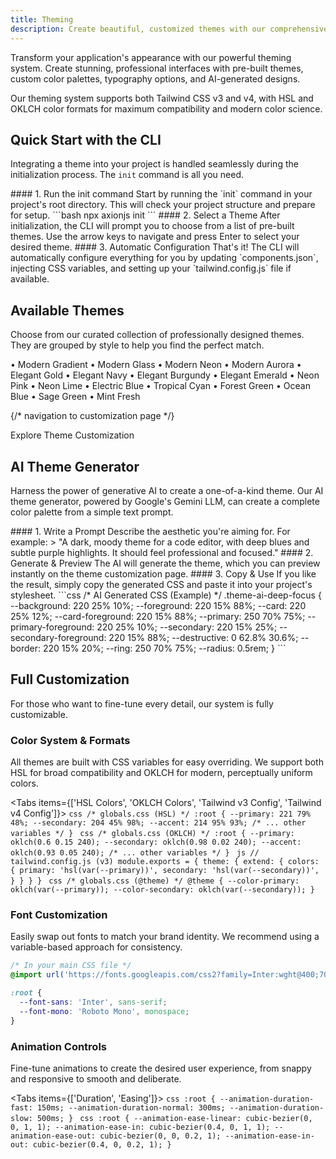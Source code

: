 ```yaml
---
title: Theming
description: Create beautiful, customized themes with our comprehensive theming system. Choose from pre-built themes, customize fonts and animations, or generate unique themes with AI.
---
```




Transform your application's appearance with our powerful theming system. Create stunning, professional interfaces with pre-built themes, custom color palettes, typography options, and AI-generated designs.

<Callout type="info">
Our theming system supports both Tailwind CSS v3 and v4, with HSL and OKLCH color formats for maximum compatibility and modern color science.
</Callout>

## Quick Start with the CLI

Integrating a theme into your project is handled seamlessly during the initialization process. The `init` command is all you need.

<Steps>
  <Step>
    #### 1. Run the init command
    Start by running the `init` command in your project's root directory. This will check your project structure and prepare for setup.
    ```bash
    npx axionjs init
    ```
  </Step>
  <Step>
    #### 2. Select a Theme
    After initialization, the CLI will prompt you to choose from a list of pre-built themes. Use the arrow keys to navigate and press Enter to select your desired theme.
  </Step>
  <Step>
    #### 3. Automatic Configuration
    That's it! The CLI will automatically configure everything for you by updating `components.json`, injecting CSS variables, and setting up your `tailwind.config.js` file if available.
  </Step>
</Steps>

## Available Themes

Choose from our curated collection of professionally designed themes. They are grouped by style to help you find the perfect match.

<Cards>
  <Card href="#modern-themes" title="Modern Themes" description="Contemporary designs with clean lines and gradients.">
    • Modern Gradient • Modern Glass • Modern Neon • Modern Aurora
  </Card>
  <Card href="#elegant-themes" title="Elegant Themes" description="Sophisticated color palettes for professional applications.">
    • Elegant Gold • Elegant Navy • Elegant Burgundy • Elegant Emerald
  </Card>
  <Card href="#vibrant-themes" title="Vibrant Themes" description="Bold, energetic colors for dynamic interfaces.">
    • Neon Pink • Neon Lime • Electric Blue • Tropical Cyan
  </Card>
  <Card href="#nature-themes" title="Nature Inspired" description="Organic color schemes inspired by the natural world.">
    • Forest Green • Ocean Blue • Sage Green • Mint Fresh
  </Card>
</Cards>

{/* navigation to customization page */}
<div className="mt-6">
  <Link
    href="/theme"
    className="mt-6 no-underline" size="sm"
  >
    Explore Theme Customization
  </Link>
</div>

## AI Theme Generator

Harness the power of generative AI to create a one-of-a-kind theme. Our AI theme generator, powered by Google's Gemini LLM, can create a complete color palette from a simple text prompt.

<Steps>
  <Step>
    #### 1. Write a Prompt
    Describe the aesthetic you're aiming for. For example:
    > "A dark, moody theme for a code editor, with deep blues and subtle purple highlights. It should feel professional and focused."
  </Step>
  <Step>
    #### 2. Generate & Preview
    The AI will generate the theme, which you can preview instantly on the theme customization page.
  </Step>
  <Step>
    #### 3. Copy & Use
    If you like the result, simply copy the generated CSS and paste it into your project's stylesheet.
    ```css
    /* AI Generated CSS (Example) */
.theme-ai-deep-focus {
  --background: 220 25% 10%;
  --foreground: 220 15% 88%;
  --card: 220 25% 12%;
  --card-foreground: 220 15% 88%;
  --primary: 250 70% 75%;
  --primary-foreground: 220 25% 10%;
  --secondary: 220 15% 25%;
  --secondary-foreground: 220 15% 88%;
  --destructive: 0 62.8% 30.6%;
  --border: 220 15% 20%;
  --ring: 250 70% 75%;
  --radius: 0.5rem;
}
    ```
  </Step>
</Steps>

## Full Customization

For those who want to fine-tune every detail, our system is fully customizable.

### Color System & Formats

All themes are built with CSS variables for easy overriding. We support both HSL for broad compatibility and OKLCH for modern, perceptually uniform colors.

<Tabs items={['HSL Colors', 'OKLCH Colors', 'Tailwind v3 Config', 'Tailwind v4 Config']}>
  <Tab value="HSL Colors">
    ```css
    /* globals.css (HSL) */
:root {
  --primary: 221 79% 48%;
  --secondary: 204 45% 98%;
  --accent: 214 95% 93%;
  /* ... other variables */
}
    ```
  </Tab>
  <Tab value="OKLCH Colors">
    ```css
    /* globals.css (OKLCH) */
:root {
  --primary: oklch(0.6 0.15 240);
  --secondary: oklch(0.98 0.02 240);
  --accent: oklch(0.93 0.05 240);
  /* ... other variables */
}
    ```
  </Tab>
  <Tab value="Tailwind v3 Config">
    ```js
    // tailwind.config.js (v3)
module.exports = {
  theme: {
    extend: {
      colors: {
        primary: 'hsl(var(--primary))',
        secondary: 'hsl(var(--secondary))',
      }
    }
  }
}
    ```
  </Tab>
  <Tab value="Tailwind v4 Config">
    ```css
    /* globals.css (@theme) */
@theme {
  --color-primary: oklch(var(--primary));
  --color-secondary: oklch(var(--secondary));
}
    ```
  </Tab>
</Tabs>

### Font Customization

Easily swap out fonts to match your brand identity. We recommend using a variable-based approach for consistency.

```css
/* In your main CSS file */
@import url('https://fonts.googleapis.com/css2?family=Inter:wght@400;700&family=Roboto+Mono&display=swap');

:root {
  --font-sans: 'Inter', sans-serif;
  --font-mono: 'Roboto Mono', monospace;
}
```

### Animation Controls

Fine-tune animations to create the desired user experience, from snappy and responsive to smooth and deliberate.

<Tabs items={['Duration', 'Easing']}>
  <Tab value="Duration">
    ```css
:root {
  --animation-duration-fast: 150ms;
  --animation-duration-normal: 300ms;
  --animation-duration-slow: 500ms;
}
    ```
  </Tab>
  <Tab value="Easing">
    ```css
:root {
  --animation-ease-linear: cubic-bezier(0, 0, 1, 1);
  --animation-ease-in: cubic-bezier(0.4, 0, 1, 1);
  --animation-ease-out: cubic-bezier(0, 0, 0.2, 1);
  --animation-ease-in-out: cubic-bezier(0.4, 0, 0.2, 1);
}
    ```
  </Tab>
</Tabs>
